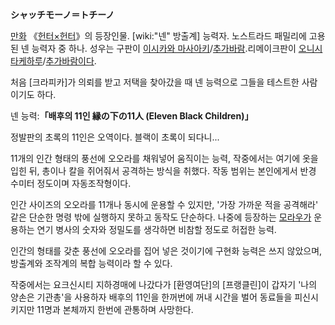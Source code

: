 '''シャッチモーノ＝トチーノ'''
 
[[만화]] 《[[헌터×헌터]]》의 등장인물. [wiki:"넨" 방출계] 능력자. 노스트라드 패밀리에 고용된 넨 능력자 중 하나. 성우는 구판이 [[이시카와 마사아키]]/[[추가바람]].리메이크판이 [[오니시 타케하루]]/[[추가바람]]이다.

처음 [크라피카]가 의뢰를 받고 저택을 찾아갔을 때 넨 능력으로 그들을 테스트한 사람이기도 하다.

넨 능력:'''「배후의 11인 縁の下の11人 (Eleven Black Children)」'''

정발판의 초록의 11인은 오역이다. 블랙이 초록이 되다니...

11개의 인간 형태의 풍선에 오오라를 채워넣어 움직이는 능력, 작중에서는 여기에 옷을 입힌 뒤, 총이나 칼을 쥐어줘서 공격하는 방식을 취했다. 작동 범위는 본인에게서 반경 수미터 정도이며 자동조작형이다.

인간 사이즈의 오오라를 11개나 동시에 운용할 수 있지만, '가장 가까운 적을 공격해라' 같은 단순한 명령 밖에 실행하지 못하고 동작도 단순하다. 나중에 등장하는 [[모라우]]가 운용하는 연기 병사의 숫자와 정밀도를 생각하면 비참할 정도로 허접한 능력.

인간의 형태를 갖춘 풍선에 오오라를 집어 넣은 것이기에 구현화 능력은 쓰지 않았으며, 방출계와 조작계의 복합 능력이라 할 수 있다.   

작중에서는 요크신시티 지하경매에 나갔다가 [환영여단]의 [프랭클린]이 갑자기 '나의 양손은 기관총'을 사용하자 배후의 11인을 한꺼번에 꺼내 시간을 벌어 동료들을 피신시키지만 11명과 본체까지 한번에 관통하며 사망한다.
